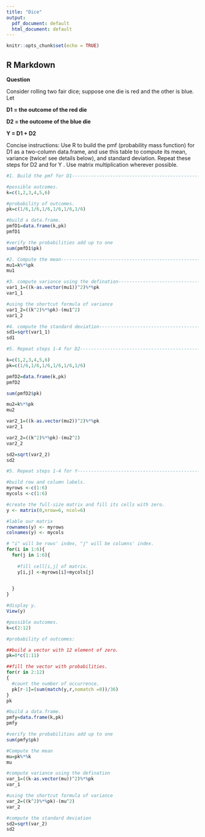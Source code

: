 ---
title: "Dice"
output:
  pdf_document: default
  html_document: default
---

```{r setup, include=FALSE}
knitr::opts_chunk$set(echo = TRUE)
```

## R Markdown

**Question**

Consider rolling two fair dice; suppose one die is red and the other is blue. Let

**D1 = the outcome of the red die**
  
**D2 = the outcome of the blue die**
  
**Y = D1 + D2** 

Concise instructions: Use R to build the pmf (probability mass function) for D1 as a two-column data.frame, and use this table to compute its mean, variance (twice! see details below), and standard deviation. Repeat these steps for D2 and for Y . Use matrix multiplication wherever possible.



```{r}
#1. Build the pmf for D1------------------------------------------------------------

#possible outcomes.
k=c(1,2,3,4,5,6)

#probability of outcomes.
pk=c(1/6,1/6,1/6,1/6,1/6,1/6)

#build a data.frame.
pmfD1=data.frame(k,pk)
pmfD1

#verify the probabilities add up to one
sum(pmfD1$pk)

#2. Compute the mean----------------------------------------------------------------
mu1=k%*%pk
mu1

#3. compute variance using the defination------------------------------------------- 
var1_1=((k-as.vector(mu1))^2)%*%pk
var1_1

#using the shortcut formula of variance
var1_2=((k^2)%*%pk)-(mu1^2)
var1_2

#4. compute the standard deviation--------------------------------------------------
sd1=sqrt(var1_1)
sd1

#5. Repeat steps 1-4 for D2---------------------------------------------------------

k=c(1,2,3,4,5,6)
pk=c(1/6,1/6,1/6,1/6,1/6,1/6)

pmfD2=data.frame(k,pk)
pmfD2

sum(pmfD2$pk)

mu2=k%*%pk
mu2

var2_1=((k-as.vector(mu2))^2)%*%pk
var2_1

var2_2=((k^2)%*%pk)-(mu2^2)
var2_2

sd2=sqrt(var2_2)
sd2

#5. Repeat steps 1-4 for Y----------------------------------------------------------

#build row and column labels.
myrows <-c(1:6)
mycols <-c(1:6)

#create the full-size matrix and fill its cells with zero.
y <- matrix(0,nrow=6, ncol=6) 

#lable our matrix
rownames(y) <- myrows 	
colnames(y) <- mycols

# "i" will be rows' index, "j" will be columns' index.
for(i in 1:6){
  for(j in 1:6){
    
    #fill cell[i,j] of matrix.
    y[i,j] <-myrows[i]+mycols[j]
    

  }
} 

#display y.
View(y) 

#possible outcomes.
k=c(2:12)

#probability of outcomes:

##build a vector with 12 element of zero.
pk=0*c(1:11)

##fill the vector with probabilities.
for(r in 2:12)
{
  #count the number of occurrence.
  pk[r-1]=(sum(match(y,r,nomatch =0))/36)
}
pk

#build a data.frame.
pmfy=data.frame(k,pk)
pmfy  

#verify the probabilities add up to one  
sum(pmfy$pk)

#Compute the mean
mu=pk%*%k
mu

#compute variance using the defination
var_1=((k-as.vector(mu))^2)%*%pk
var_1

#using the shortcut formula of variance
var_2=((k^2)%*%pk)-(mu^2)
var_2

#compute the standard deviation
sd2=sqrt(var_2)
sd2



```







